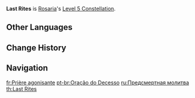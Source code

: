 {{Constellation Infobox
|image       = Constellation Last Rites.png
|description = Increases the Level of [[Rites of Termination]] by 3.<br />Maximum upgrade level is 15.
|level       = 5
|character   = Rosaria
|utility1    = Talent Level Increase
|utility2    = Elemental Burst Level Increase
}}
'''Last Rites''' is [[Rosaria]]'s [[Level 5 Constellation]].

==Other Languages==
{{Other Languages
|en      = Last Rites
|zhs     = 临终祈礼
|zhs_rm  = Línzhōng Qí Lǐ
|zht     = 臨終祈禮
|zht_rm  = Línzhōng Qí Lǐ
|zh_tl   = Ritual Before Death
|ja      = 臨終の祈り
|ja_rm   = Rinjuu no Inori
|ja_tl   = Prayer of Dying Hour
|ko      = 종부성사
|ko_rm   = Jongbu-seongsa
|ko_tl   = Last Rites
|es      = Oración final
|es_tl   = Last Prayer
|fr      = Prière agonisante
|fr_tl   = Agonizing Prayer
|ru      = Предсмертная молитва
|ru_tl   = Prayer Before Death
|th      = Last Rites
|vi      = Lời Nguyện Lúc Lâm Chung
|vi_tl   = Prayer of Dying Hour
|de      = Letztes Gebet
|de_tl   = Last Prayer
|id      = Last Rites
|pt      = Oração do Decesso
|pt_tl   = Prayer of Death
|tr      = Son Dua
|tr_tl   = 
|it      = L'ultimo rituale
|it_tl   = The Last Ritual
}}

==Change History==
{{Change History|1.4}}

==Navigation==
{{Talent Navbox|Rosaria}}

[[fr:Prière agonisante]]
[[pt-br:Oração do Decesso]]
[[ru:Предсмертная молитва]]
[[th:Last Rites]]